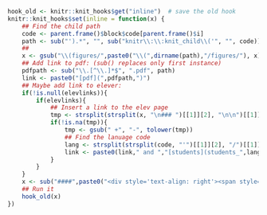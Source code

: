 ```r
hook_old <- knitr::knit_hooks$get("inline")  # save the old hook
knitr::knit_hooks$set(inline = function(x) {
    ## Find the child path
    code <- parent.frame()$block$code[parent.frame()$i]
    path <- sub("').*", "", sub("knitr\\:\\:knit_child\\('", "", code))
    ##
    x <- gsub("\\(figures/",paste0("\\(",dirname(path),"/figures/"), x)
    ## Add link to pdf: (sub() replaces only first instance)
    pdfpath <- sub("\\.[^\\.]*$", ".pdf", path)
    link <- paste0("[pdf](",pdfpath,")")
    ## Maybe add link to elever:
    if(!is.null(elevlinks)){
        if(elevlinks){
            ## Insert a link to the elev page
            tmp <- strsplit(strsplit(x, "\n### ")[[1]][2], "\n\n")[[1]][1]
            if(!is.na(tmp)){
                tmp <- gsub(" +", "-", tolower(tmp))
                ## Find the lanuage code
                lang <- strsplit(strsplit(code, "'")[[1]][2], "/")[[1]][1]
                link <- paste0(link," and ","[students](students_",lang,".html#",tmp,")")
            }
        }
    }
    x <- sub("####",paste0("<div style='text-align: right'><span style='font-size:small;'>(links: ",link,")</span></div>\n\n####"), x)
    ## Run it
    hook_old(x)
})
```
